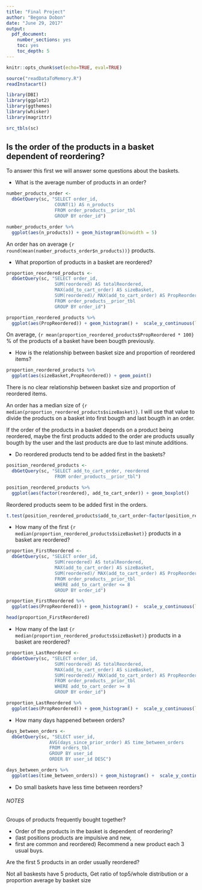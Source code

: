```yaml
---
title: "Final Project"
author: "Begona Dobon"
date: "June 29, 2017"
output:
  pdf_document:
    number_sections: yes
    toc: yes
    toc_depth: 5
---
```



```r
knitr::opts_chunk$set(echo=TRUE, eval=TRUE)

source("readDataToMemory.R")
readInstacart()

library(DBI)
library(ggplot2)
library(ggthemes)
library(whisker)
library(magrittr)

src_tbls(sc)

```

## Is the order of the products in a basket dependent of reordering? 

To answer this first we will answer some questions about the baskets. 

* What is the average number of products in an order?

```r
number_products_order <-
  dbGetQuery(sc, "SELECT order_id, 
                  COUNT(1) AS n_products
                  FROM order_products__prior_tbl
                  GROUP BY order_id")

number_products_order %>%
  ggplot(aes(n_products)) + geom_histogram(binwidth = 5) 


```

An order has on average `{r round(mean(number_products_order$n_products))}` products. 

* What proportion of products in a basket are reordered? 

```r
proportion_reordered_products <-
  dbGetQuery(sc, "SELECT order_id, 
                  SUM(reordered) AS totalReordered,
                  MAX(add_to_cart_order) AS sizeBasket,
                  SUM(reordered)/ MAX(add_to_cart_order) AS PropReordered
                  FROM order_products__prior_tbl
                  GROUP BY order_id")

proportion_reordered_products %>%
  ggplot(aes(PropReordered)) + geom_histogram() +  scale_y_continuous(label=scales::comma)

```

On average, `{r mean(proportion_reordered_products$PropReordered * 100}` % of the products of a basket have been bougth previously. 


* How is the relationship between basket size and proportion of reordered items? 

```r
proportion_reordered_products %>%
  ggplot(aes(sizeBasket,PropReordered)) + geom_point()

```

There is no clear relationship between basket size and proportion of reordered items. 


An order has a median size of `{r median(proportion_reordered_products$sizeBasket)}`. I will use that value to divide the products on a basket into first bougth and last bougth in an order.

If the order of the products in a basket depends on a product being reordered, maybe the first products added to the order are products usually bougth by the user and the last products are due to last minute additions. 

* Do reordered products tend to be added first in the baskets?

```r
position_reordered_products <-
  dbGetQuery(sc, "SELECT add_to_cart_order, reordered
                  FROM order_products__prior_tbl")

position_reordered_products %>%
  ggplot(aes(factor(reordered), add_to_cart_order)) + geom_boxplot() 

```

Reordered products seem to be added first in the orders.  

```r
t.test(position_reordered_products$add_to_cart_order~factor(position_reordered_products$reordered))

```

* How many of the first `{r median(proportion_reordered_products$sizeBasket)}` products in a basket are reordered? 

```r

proportion_FirstReordered <-
  dbGetQuery(sc, "SELECT order_id, 
                  SUM(reordered) AS totalReordered,
                  MAX(add_to_cart_order) AS sizeBasket,
                  SUM(reordered)/ MAX(add_to_cart_order) AS PropReordered
                  FROM order_products__prior_tbl
                  WHERE add_to_cart_order <= 8
                  GROUP BY order_id")

proportion_FirstReordered %>%
  ggplot(aes(PropReordered)) + geom_histogram() +  scale_y_continuous(label=scales::comma)

head(proportion_FirstReordered)

```


* How many of the last `{r median(proportion_reordered_products$sizeBasket)}` products in a basket are reordered? 

```r
proportion_LastReordered <-
  dbGetQuery(sc, "SELECT order_id, 
                  SUM(reordered) AS totalReordered,
                  MAX(add_to_cart_order) AS sizeBasket,
                  SUM(reordered)/ MAX(add_to_cart_order) AS PropReordered
                  FROM order_products__prior_tbl
                  WHERE add_to_cart_order >= 8
                  GROUP BY order_id")

proportion_LastReordered %>%
  ggplot(aes(PropReordered)) + geom_histogram() +  scale_y_continuous(label=scales::comma)

```


* How many days happened between orders? 

```r
days_between_orders <-
  dbGetQuery(sc, "SELECT user_id, 
                AVG(days_since_prior_order) AS time_between_orders
                FROM orders_tbl
                GROUP BY user_id
                ORDER BY user_id DESC")

days_between_orders %>%
  ggplot(aes(time_between_orders)) + geom_histogram() +  scale_y_continuous(label=scales::comma)

```


* Do small baskets have less time between reorders? 




###### NOTES


Groups of products frequently bought together?

* Order of the products in the basket is dependent of reordering? 
-  (last positions products are impulsive and new, 
- first are common and reordered) Recommend a new product each 3 usual buys. 

Are the first 5 products in an order usually reordered?

Not all baskests have 5 products,
Get ratio of top5/whole distribution or a proportion
average by basket size 




